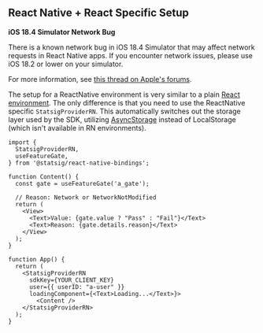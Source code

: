 
## React Native + React Specific Setup

<Admonition type="caution">
  <p><strong>iOS 18.4 Simulator Network Bug</strong></p>
  <p>There is a known network bug in iOS 18.4 Simulator that may affect network requests in React Native apps. If you encounter network issues, please use iOS 18.2 or lower on your simulator.</p>
  <p>For more information, see <a href="https://developer.apple.com/forums/thread/777999" target="_blank">this thread on Apple's forums</a>.</p>
</Admonition>

The setup for a ReactNative environment is very similar to a plain [React environment](/client/javascript-sdk/react). 
The only difference is that you need to use the ReactNative specific `StatsigProviderRN`. 
This automatically switches out the storage layer used by the SDK, utilizing [AsyncStorage](https://github.com/react-native-async-storage) instead of LocalStorage (which isn't available in RN environments).


```tsx
import {
  StatsigProviderRN,
  useFeatureGate,
} from '@statsig/react-native-bindings';

function Content() {
  const gate = useFeatureGate('a_gate');

  // Reason: Network or NetworkNotModified
  return (
    <View>
      <Text>Value: {gate.value ? "Pass" : "Fail"}</Text> 
      <Text>Reason: {gate.details.reason}</Text> 
    </View>
  );
}

function App() {
  return (
    <StatsigProviderRN 
      sdkKey={YOUR_CLIENT_KEY}
      user={{ userID: "a-user" }}
      loadingComponent={<Text>Loading...</Text>}>
        <Content />
    </StatsigProviderRN>
  );
}
```

